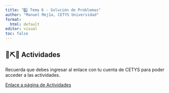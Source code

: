 ```yaml
---
title: "6️⃣ Tema 6 - Solución de Problemas"
author: "Manuel Mej1a, CETYS Universidad"
format: 
  html: default
editor: visual
toc: false
---
```


## 🔨⛏️🔩 Actividades

::: callout-note
Recuerda que debes ingresar al enlace con tu cuenta de CETYS para poder acceder a las actividades.

:::

[Enlace a página de Actividades](https://docs.google.com/document/d/1TnLNJDFxm97Rq05RoNo1Z1wH39cfBoSGWF7JlrZHXoU/edit?usp=sharing)

